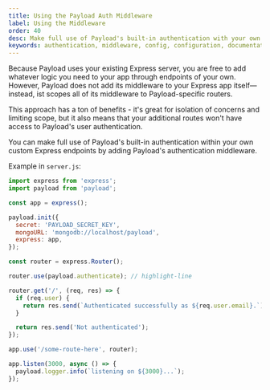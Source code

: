 ```yaml
---
title: Using the Payload Auth Middleware
label: Using the Middleware
order: 40
desc: Make full use of Payload's built-in authentication with your own custom Express endpoints by adding Payload's authentication middleware.
keywords: authentication, middleware, config, configuration, documentation, Content Management System, cms, headless, javascript, node, react, express
---
```


Because Payload uses your existing Express server, you are free to add whatever logic you need to your app through endpoints of your own. However, Payload does not add its middleware to your Express app itself—instead, ist scopes all of its middleware to Payload-specific routers.

This approach has a ton of benefits - it's great for isolation of concerns and limiting scope, but it also means that your additional routes won't have access to Payload's user authentication.

<Banner type="success">
  You can make full use of Payload's built-in authentication within your own custom Express endpoints by adding Payload's authentication middleware.
</Banner>

Example in `server.js`:
```js
import express from 'express';
import payload from 'payload';

const app = express();

payload.init({
  secret: 'PAYLOAD_SECRET_KEY',
  mongoURL: 'mongodb://localhost/payload',
  express: app,
});

const router = express.Router();

router.use(payload.authenticate); // highlight-line

router.get('/', (req, res) => {
  if (req.user) {
    return res.send(`Authenticated successfully as ${req.user.email}.`);
  }

  return res.send('Not authenticated');
});

app.use('/some-route-here', router);

app.listen(3000, async () => {
  payload.logger.info(`listening on ${3000}...`);
});

```
